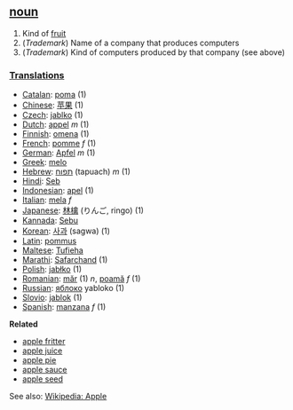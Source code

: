 ==[[noun]]==
#Kind of [[fruit]]
#(''Trademark'') Name of a company that produces computers
#(''Trademark'') Kind of computers produced by that company (see above)

===[[Translation]]s===
*[[Catalan]]: [[poma]] (1)
*[[Chinese]]: [[苹果]] (1)
*[[Czech]]: [[jablko]] (1)
*[[Dutch]]: [[appel]] ''m'' (1)
*[[Finnish]]: [[omena]] (1)
*[[French]]: [[pomme]] ''f'' (1)
*[[German]]: [[Apfel]] ''m'' (1)
*[[Greek]]: [[melo]]
*[[Hebrew]]: [[תפוח]] (tapuach) ''m'' (1)
*[[Hindi]]: [[Seb]]
*[[Indonesian]]: [[apel]] (1)
*[[Italian]]: [[mela]] ''f''
*[[Japanese]]: [[林檎]] (りんご, ringo) (1)
*[[Kannada]]: [[Sebu]]
*[[Korean]]: [[사과]] (sagwa) (1)
*[[Latin]]: [[pommus]]
*[[Maltese]]: [[Tufieha]]
*[[Marathi]]: [[Safarchand]] (1)
*[[Polish]]: [[jabłko]] (1)
*[[Romanian]]: [[măr]] (1) ''n'', [[poamă]] ''f'' (1)
*[[Russian]]: [[яблоко]] yabloko (1)
*[[Slovio]]: [[jablok]] (1)
*[[Spanish]]: [[manzana]] ''f'' (1)

'''Related'''

*[[apple fritter]]
*[[apple juice]]
*[[apple pie]]
*[[apple sauce]]
*[[apple seed]]

See also: [http://www.wikipedia.org/wiki/Apple Wikipedia: Apple]